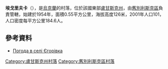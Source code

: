 {{coord|49|24|26|N|38|38|38|E|scale:100000|display=title}}

'''埃戈里夫卡'''（{{lang-uk|Єгорівка}}），是[[烏克蘭|烏克蘭]]的村落，位於該國東部[[盧甘斯克州|盧甘斯克州]]，由[[舊別利斯克區|舊別利斯克區]]負責管轄，始建於1954年，面積0.55平方公里，海拔高度126米，2001年人口101，人口密度每平方公里184.6人。

==參考資料==
* [http://weather.in.ua/ua/lyganskaja/7559 Погода в селі Єгорівка]

{{DEFAULTSORT:Єгорівка}}
[[Category:盧甘斯克州村落|Category:盧甘斯克州村落]]
[[Category:舊別利斯克區村落|Category:舊別利斯克區村落]]


{{Luhansk-geo-stub}}